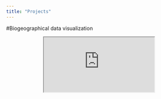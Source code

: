```yaml
---
title: "Projects"
---
```


#Biogeographical data visualization

<center><iframe src="https://public.tableau.com/views/Biogeography_dashboard1/Dashboard1?:language=en&:retry=yes&:display_count=y&:origin=viz_share_link"></iframe></center>